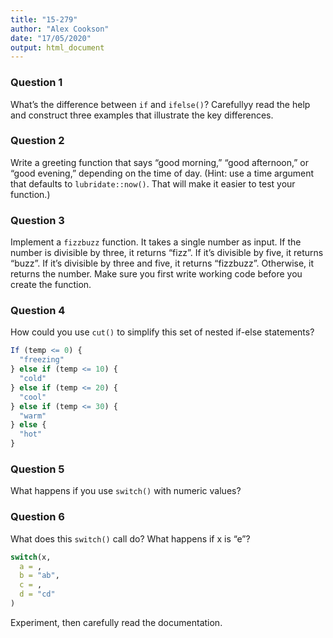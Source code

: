 ```yaml
---
title: "15-279"
author: "Alex Cookson"
date: "17/05/2020"
output: html_document
---
```


### Question 1

What's the difference between `if` and `ifelse()`? Carefullyy read the help and construct three examples that illustrate the key differences.


### Question 2

Write a greeting function that says "good morning," "good afternoon," or "good evening," depending on the time of day. (Hint: use a time argument that defaults to `lubridate::now()`. That will make it easier to test your function.)


### Question 3

Implement a `fizzbuzz` function. It takes a single number as input. If the number is divisible by three, it returns "fizz". If it's divisible by five, it returns "buzz". If it's divisible by three and five, it returns "fizzbuzz". Otherwise, it returns the number. Make sure you first write working code before you create the function.


### Question 4

How could you use `cut()` to simplify this set of nested if-else statements?

```r
If (temp <= 0) {
  "freezing"
} else if (temp <= 10) {
  "cold"
} else if (temp <= 20) {
  "cool"
} else if (temp <= 30) {
  "warm"
} else {
  "hot"
}
```


### Question 5

What happens if you use `switch()` with numeric values?


### Question 6

What does this `switch()` call do? What happens if x is "e"?

```r
switch(x,
  a = ,
  b = "ab",
  c = ,
  d = "cd"
)
```

Experiment, then carefully read the documentation.
